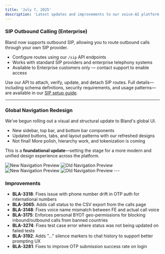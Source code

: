 ```yaml
---
title: 'July 7, 2025'
description: 'Latest updates and improvements to our voice-AI platform'
---
```


### SIP Outbound Calling (Enterprise)

Bland now supports outbound SIP, allowing you to route outbound calls through your own SIP provider.

- Configure routes using our `/sip` API endpoints
- Works with standard SIP providers and enterprise telephony systems
- Available to Enterprise customers only — contact support to enable access

Use our API to attach, verify, update, and detach SIP routes. Full details—including schema definitions, security requirements, and usage patterns—are available in our [SIP setup guide](/enterprise-features/SIP-integration).

---

### Global Navigation Redesign

We’ve begun rolling out a visual and structural update to Bland's global UI.

- New sidebar, top bar, and bottom bar components
- Updated buttons, tabs, and layout patterns with our refreshed designs
- Not final! More polish, hierarchy work, and tokenization is coming

This is a **foundational update**—setting the stage for a more modern and unified design experience across the platform.


<Tabs>
  <Tab title="After - Settings">
<img 
  src="../changelog_assets/07_07_2025/new_design_settings.png" 
  style={{ width: "100%", borderRadius: "0.5rem", marginTop: "1rem", marginBottom: "1rem" }}
  alt="New Navigation Preview"
/>
  </Tab>
  <Tab title="Before - Settings">
    <img 
      src="../changelog_assets/07_07_2025/old_design_settings.png" 
      style={{ width: "100%", borderRadius: "0.5rem", marginTop: "1rem", marginBottom: "1rem" }}
      alt="Old Navigation Preview"
    />
  </Tab>
  <Tab title="After - Analytics">
    <img 
      src="../changelog_assets/07_07_2025/new_design_analytics.jpeg" 
      style={{ width: "100%", borderRadius: "0.5rem", marginTop: "1rem", marginBottom: "1rem" }}
      alt="New Navigation Preview"
    />
  </Tab>
  <Tab title="Before - Analytics">
    <img 
      src="../changelog_assets/07_07_2025/old_design_analytics.png" 
      style={{ width: "100%", borderRadius: "0.5rem", marginTop: "1rem", marginBottom: "1rem" }}
      alt="Old Navigation Preview"
    />
  </Tab>
</Tabs>
---

### Improvements

- **BLA-3318**: Fixes issue with phone number drift in OTP auth for international numbers
- **BLA-3065**: Adds call status to the CSV export from the calls page
- **BLA-3148**: Fixes voice name mismatch between FE and actual call voice
- **BLA-3175**: Enforces personal BYOT geo-permissions for blocking inbound/outbound calls from banned countries
- **BLA-3274**: Fixes test case error where status was not being updated on failed tests
- **BLA-3192**: Adds "..." silence markers to chat history to support better prompting UX
- **BLA-3281**: Fixes to improve OTP submission success rate on login
